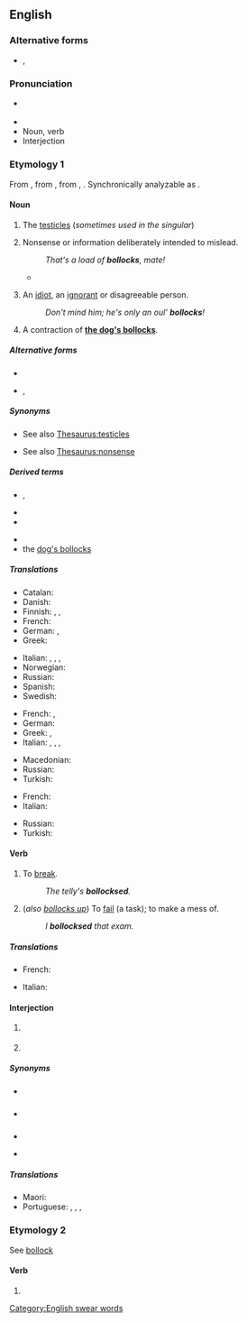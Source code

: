 ==English==
===Alternative forms===
* {{q|bowdlerized}} {{l|en|b******s}}, {{l|en|b****cks}}

===Pronunciation===
* {{a|UK}} {{IPA|en|/ˈbɒ.ləks/}}
* {{audio|en|en-uk-bollocks.ogg|Audio (UK)}}
* Noun, verb {{audio|en|en-uk-Bollocks1.ogg|Audio (UK)}}
* Interjection {{audio|en|en-uk-Bollocks2.ogg|Audio (UK)}}

===Etymology 1===
From {{inh|en|enm|ballokes|pos=plural of {{m|enm|ballok}}}}, from {{inh|en|ang|beallucas|pos=nominative plural of {{m|ang|bealluc}}}}, from {{inh|en|gem-pro||*ballukōz}}, {{m|gem-pro||*ballukōs|pos=nominative plural of {{m|gem-pro|*ballukaz}}}}. Synchronically analyzable as {{suf|en|bollock|s#Etymology_1}}.

====Noun====
{{en-plural noun|sg=bollock}}

# {{lb|en|British|Ireland|vulgar}} The [[testicle]]s (''sometimes used in the singular'')
# {{lb|en|British|Ireland|vulgar}} Nonsense or information deliberately intended to mislead.
#: ''That's a load of '''bollocks''', mate!''
#* {{quote-text|en|year=2014|author=Peter Smith|title=Confessions of a Dice Dealer|page=105|passage=All the dealers would steam into his cabin for a few sherbets after work, and to listen to his '''bollocks'''.}}
# {{lb|en|Ireland|vulgar}} An [[idiot]], an [[ignorant]] or disagreeable person.
#: ''Don't mind him; he's only an oul' '''bollocks'''!''
# {{lb|en|British|vulgar}} A contraction of '''[[dog's bollocks|the dog's bollocks]]'''.

=====Alternative forms=====
* {{l|en|ballocks}}
* {{l|en|ballicks}}, {{l|en|ballix}} {{qualifier|Northern Ireland}}

=====Synonyms=====
* {{sense|testicles}} See also [[Thesaurus:testicles]]
* {{sense|nonsense}} See also [[Thesaurus:nonsense]]

=====Derived terms=====
{{der-top}}
* {{l|en|bollock up}}, {{l|en|bollocks up}}
* {{l|en|bollock}}
* {{l|en|bollocking}}
{{der-mid}}
* {{l|en|drop a bollock}}
* the [[dog's bollocks]]
{{der-bottom}}

=====Translations=====
{{trans-top|testicles}}
* Catalan: {{t+|ca|collons|m-p}}
* Danish: {{t|da|nosser|c-p}}
* Finnish: {{t|fi|pallit|p}}, {{t+|fi|munat|p}}, {{t+|fi|kassit|p}}
* French: {{t+|fr|couilles|f-p}}
* German: {{t+|de|Nüsse|p}}, {{t+|de|Eier|p}}
* Greek: {{t+|el|αρχίδια|p}}
{{trans-mid}}
* Italian: {{t+|it|testicoli|m-p}}, {{qualifier|vulgar, slang}} {{t+|it|coglioni|p}}, {{qualifier|vulgar, slang}} {{t+|it|palle|m-p}}, {{qualifier|vulgar, slang}} {{t+|it|balle|m-p}}
* Norwegian: {{t|no|pokker}}
* Russian: {{t+|ru|я́йца|n-p}}
* Spanish: {{t+|es|cojones}}
* Swedish: {{t+|sv|balle}}
{{trans-bottom}}

{{trans-top|nonsense or information deliberately intended to mislead}}
* French: {{t+|fr|conneries|f-p}}, {{t+|fr|foutaises|f-p}}
* German: {{t+|de|Quatsch mit Soße}}
* Greek: {{t|el|κολοκυθάκια με την ρίγανη}}, {{t+|el|μαλακίες}}
* Italian: {{t+|it|coglionata|f}}, {{t+|it|cazzate|f}}, {{t+|it|palle|f}}, {{t+|it|balle|f}}
{{trans-mid}}
* Macedonian: {{t|mk|тикви со расол}}
* Russian: {{t+|ru|ерунда́|f}}
* Turkish: {{t+|tr|palavra}}
{{trans-bottom}}

{{trans-top|an idiot or disagreeable person}}
* French: {{t+|fr|couillon}}
* Italian: {{qualifier|vulgar, slang}} {{t+|it|coglione|m}}
{{trans-mid}}
* Russian: {{t+|ru|приду́рок|m}}
* Turkish: {{t+|tr|saçma}}
{{trans-bottom}}

====Verb====
{{en-verb|es}}

# {{lb|en|transitive|British|taboo|slang}} To [[break]].
#: ''The telly's '''bollocksed'''.''
# {{lb|en|transitive|British|taboo|slang}} (''also [[bollocks up]]'') To [[fail]] (a task); to make a mess of.
#: ''I '''bollocksed''' that exam.''

=====Translations=====
{{trans-top|to break}}
{{trans-mid}}
{{trans-bottom}}

{{trans-top|to fail (a task)}}
* French: {{t+|fr|foirer}}
{{trans-mid}}
* Italian: {{t|it|incasinare}}
{{trans-bottom}}

====Interjection====
{{en-interj}}

# {{lb|en|British|Ireland|taboo|slang}} {{non-gloss definition|An expression of [[anger]], [[frustration]], etc.}}
#: {{usex|en|Oh '''bollocks''', I'm late for work!}}
# {{lb|en|British|Ireland|taboo|slang}} {{non-gloss definition|An expression of [[incredulity]].}}
#: {{usex|en|'''Bollocks'''! That never happened!}}

=====Synonyms=====
* {{l|en|Horlicks}} {{qualifier|euphemism}}
* {{sense|expression of anger}} {{seeSynonyms|en|dammit|sense=1}}
* {{sense|expression of frustation}} 
{{seeSynonyms|en|screw this|sense=1}}
* {{sense|expression of incredulity}} {{seeSynonyms|en|bullshit|sense=1}}

=====Translations=====
{{trans-top|expressing anger, frustration}}
{{t+|es|hostia}}
{{trans-bottom}}


{{trans-top|an expression of incredulity}}
{{trans-mid}}
* Maori: {{t|mi|he meho}}
* Portuguese: {{t|pt|mas por que}}, {{t+|pt|boh}}, {{t+|pt|poh}}, {{t|pt|essa agora}}
{{trans-bottom}}

===Etymology 2===
See [[bollock]]

====Verb====
{{head|en|verb form}}

# {{en-third-person singular of|bollock}}

[[Category:English swear words]]